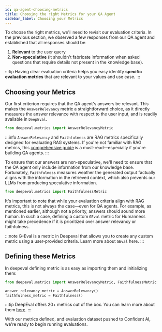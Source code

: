```yaml
---
id: qa-agent-choosing-metrics
title: Choosing the right Metrics for your QA Agent
sidebar_label: Choosing your Metrics
---
```


To choose the right metrics, we'll need to revisit our evaluation criteria. In the previous section, we observed a few responses from our QA agent and established that all responses should be:

1. **Relevant** to the user query
2. **Non-speculative** (it shouldn't fabricate information when asked questions that require details not present in the knowledge base).

:::tip
Having clear evaluation criteria helps you easy identify **specific evaluation metrics** that are relevant to your values and use case.
:::

## Choosing your Metrics

Our first criterion requires that the QA agent's answers be relevant. This makes the `AnswerRelevancy` metric a straightforward choice, as it directly measures the answer relevance with respect to the user input, and is readily available in `DeepEval`.

```python
from deepeval.metrics import AnswerRelevancyMetric
```

:::info
`AnswerRelevancy` and `Faithfulness` are RAG metrics specifically designed for evaluating RAG systems. If you're not familiar with RAG metrics, this [comprehensive guide](/guides/guides-rag-evaluation) is a must-read—especially if you're building QA agents.
:::

To ensure that our answers are non-speculative, we'll need to ensure that the QA agent only include information from our knowledge base. Fortunately, `Faithfulness` measures weather the generated output factually aligns with the information in the retrieved context, which also prevents our LLMs from producing speculative information.

```python
from deepeval.metrics import FaithfulnessMetric
```

It's important to note that while your evaluation criteria align with RAG metrics, this is not always the case—even for QA agents. For example, as mentioned earlier, although not a priority, answers should sound more human. In such a case, defining a custom `GEval` metric for Humanness might take precedence if it is prioritized over answer relevancy or faithfulness.

:::note
G-Eval is a metric in Deepeval that allows you to create any custom metric using a user-provided criteria. Learn more about `GEval` here.
:::

## Defining these Metrics

In deepeval defining metric is as easy as importing them and initializing them:

```python
from deepeval.metrics import AnswerRelevancyMetric, FaithfulnessMetric

answer_relevancy_metric = AnswerRelevancy()
faithfulness_metric = Faithfulness()
```

:::tip
DeepEval offers 20+ metrics out of the box. You can learn more about them [here](#).
:::

With our metrics defined, and evaluation dataset pushed to Confident AI, we're ready to begin running evaluations.
